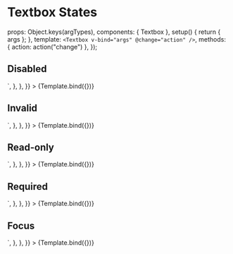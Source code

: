 
<Meta id="vue-textbox-states" title="Vue.js Component/Textbox/States" component={Textbox} argTypes={argTypes} />

# Textbox States

  props: Object.keys(argTypes),
  components: { Textbox },
  setup() {
    return { args };
  },
  template: `<Textbox v-bind="args" @change="action" />`,
  methods: { action: action("change") },
});

## Disabled

<Canvas>
  <Story
    name="Textbox Disabled"
    args={{
      placeholder: "Textbox Disabled",
      name: "textbox-disabled",
      id: "textbox-disabled",
      disabled: true,
    }}
    parameters={{
      docs: {
        source: {
          code: `<Textbox placeholder="Textbox Disabled" name="textbox-disabled" id="textbox-disabled" type="text" :disabled="disabled"/>`,
        },
      },
    }}
  >
    {Template.bind({})}
  </Story>
</Canvas>

## Invalid

<Canvas>
  <Story
    name="Textbox Invalid"
    args={{
      placeholder: "Textbox Invalid",
      name: "textbox-invalid",
      id: "textbox-invalid",
      invalid: true,
    }}
    parameters={{
      docs: {
        source: {
          code: `<Textbox placeholder="Textbox Invalid" name="textbox-invalid" id="textbox-invalid" type="text" :invalid="invalid"/>`,
        },
      },
    }}
  >
    {Template.bind({})}
  </Story>
</Canvas>

## Read-only

<Canvas>
  <Story
    name="Textbox Read-only"
    args={{
      placeholder: "Textbox Read-only",
      name: "textbox-readonly",
      id: "textbox-readonly",
      readonly: true,
      value: "Textbox Read-only",
    }}
    parameters={{
      docs: {
        source: {
          code: `<Textbox placeholder="Textbox Read-only" name="textbox-readonly" id="textbox-readonly" type="text" :readonly="readonly"/>`,
        },
      },
    }}
  >
    {Template.bind({})}
  </Story>
</Canvas>

## Required

<Canvas>
  <Story
    name="Textbox Required"
    args={{
      placeholder: "Textbox Required",
      name: "textbox-required",
      id: "textbox-required",
      required: true,
      modelValue: "",
    }}
    parameters={{
      docs: {
        source: {
          code: `<Textbox placeholder="Textbox Required" name="textbox-required" id="textbox-required" type="text" :required="required"/>`,
        },
      },
    }}
  >
    {Template.bind({})}
  </Story>
</Canvas>

## Focus

<Canvas>
  <Story
    name="Textbox Focus"
    args={{
      placeholder: "Textbox Focus",
      name: "textbox-focus",
      id: "textbox-focus",
    }}
    parameters={{
      pseudo: { focus: true },
      docs: {
        source: {
          code: `<Textbox placeholder="Textbox Focus" name="textbox-focus" id="textbox-focus" type="text"/>`,
        },
      },
    }}
  >
    {Template.bind({})}
  </Story>
</Canvas>

<ArgsTable of={Textbox} />
